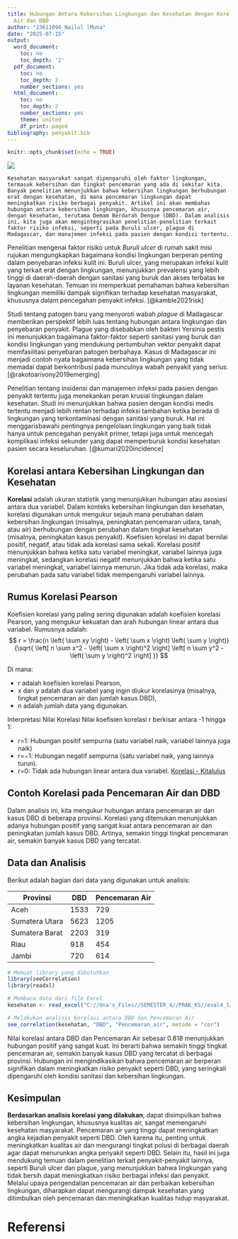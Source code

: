 ```yaml
---
title: Hubungan Antara Kebersihan Lingkungan dan Kesehatan dengan Korelasi Pencemaran
  Air dan DBD
author: "23611094_Nailul lMuna"
date: "2025-07-15"
output:
  word_document:
    toc: no
    toc_depth: '2'
  pdf_document:
    toc: no
    toc_depth: 2
    number_sections: yes
  html_document:
    toc: no
    toc_depth: 2
    number_sections: yes
    theme: united
    df_print: paged
bibliography: penyakit.bib
---
```



```r
knitr::opts_chunk$set(echo = TRUE)
```

![](https://iik.ac.id/blog/wp-content/uploads/2023/01/kesehatan-lingkungan.jpeg)

`Kesehatan masyarakat sangat dipengaruhi oleh faktor lingkungan, termasuk kebersihan dan tingkat pencemaran yang ada di sekitar kita. Banyak penelitian menunjukkan bahwa kebersihan lingkungan berhubungan erat dengan kesehatan, di mana pencemaran lingkungan dapat meningkatkan risiko berbagai penyakit. Artikel ini akan membahas hubungan antara kebersihan lingkungan, khususnya pencemaran air, dengan kesehatan, terutama Demam Berdarah Dengue (DBD). Dalam analisis ini, kita juga akan mengintegrasikan penelitian-penelitian terkait faktor risiko infeksi, seperti pada Buruli ulcer, plague di Madagascar, dan manajemen infeksi pada pasien dengan kondisi tertentu.`

Penelitian mengenai faktor risiko untuk _Buruli ulcer_ di rumah sakit misi rujukan mengungkapkan bagaimana kondisi lingkungan berperan penting dalam penyebaran infeksi kulit ini. Buruli ulcer, yang merupakan infeksi kulit yang terkait erat dengan lingkungan, menunjukkan prevalensi yang lebih tinggi di daerah-daerah dengan sanitasi yang buruk dan akses terbatas ke layanan kesehatan. Temuan ini memperkuat pemahaman bahwa kebersihan lingkungan memiliki dampak signifikan terhadap kesehatan masyarakat, khususnya dalam pencegahan penyakit infeksi. [@kamble2021risk]

Studi tentang patogen baru yang menyoroti wabah _plague_ di Madagascar memberikan perspektif lebih luas tentang hubungan antara lingkungan dan penyebaran penyakit. Plague yang disebabkan oleh bakteri Yersinia pestis ini menunjukkan bagaimana faktor-faktor seperti sanitasi yang buruk dan kondisi lingkungan yang mendukung pertumbuhan vektor penyakit dapat memfasilitasi penyebaran patogen berbahaya. Kasus di Madagascar ini menjadi contoh nyata bagaimana kebersihan lingkungan yang tidak memadai dapat berkontribusi pada munculnya wabah penyakit yang serius. [@rakotoarivony2019emerging]

Penelitian tentang insidensi dan manajemen infeksi pada pasien dengan penyakit tertentu juga menekankan peran krusial lingkungan dalam kesehatan. Studi ini menunjukkan bahwa pasien dengan kondisi medis tertentu menjadi lebih rentan terhadap infeksi tambahan ketika berada di lingkungan yang terkontaminasi dengan sanitasi yang buruk. Hal ini menggarisbawahi pentingnya pengelolaan lingkungan yang baik tidak hanya untuk pencegahan penyakit primer, tetapi juga untuk mencegah komplikasi infeksi sekunder yang dapat memperburuk kondisi kesehatan pasien secara keseluruhan. [@kumari2020incidence]

## Korelasi antara Kebersihan Lingkungan dan Kesehatan

**Korelasi** adalah ukuran statistik yang menunjukkan hubungan atau asosiasi antara dua variabel. Dalam konteks kebersihan lingkungan dan kesehatan, korelasi digunakan untuk mengukur sejauh mana perubahan dalam kebersihan lingkungan (misalnya, peningkatan pencemaran udara, tanah, atau air) berhubungan dengan perubahan dalam tingkat kesehatan (misalnya, peningkatan kasus penyakit). Koefisien korelasi ini dapat bernilai positif, negatif, atau tidak ada korelasi sama sekali. Korelasi positif menunjukkan bahwa ketika satu variabel meningkat, variabel lainnya juga meningkat, sedangkan korelasi negatif menunjukkan bahwa ketika satu variabel meningkat, variabel lainnya menurun. Jika tidak ada korelasi, maka perubahan pada satu variabel tidak mempengaruhi variabel lainnya.

## Rumus Korelasi Pearson

Koefisien korelasi yang paling sering digunakan adalah koefisien korelasi Pearson, yang mengukur kekuatan dan arah hubungan linear antara dua variabel. Rumusnya adalah:
$$
r = \frac{n \left( \sum xy \right) - \left( \sum x \right) \left( \sum y \right)}{\sqrt{ \left[ n \sum x^2 - \left( \sum x \right)^2 \right] \left[ n \sum y^2 - \left( \sum y \right)^2 \right] }}
$$

Di mana:

- r adalah koefisien korelasi Pearson,
- x dan y adalah dua variabel yang ingin diukur korelasinya (misalnya, tingkat pencemaran air dan jumlah kasus DBD),
- n adalah jumlah data yang digunakan.

Interpretasi Nilai Korelasi
Nilai koefisien korelasi r berkisar antara -1 hingga 1:

- r=1: Hubungan positif sempurna (satu variabel naik, variabel lainnya juga naik)
- r=−1: Hubungan negatif sempurna (satu variabel naik, yang lainnya turun).
- r=0: Tidak ada hubungan linear antara dua variabel.
[Korelasi - Kitalulus](https://www.kitalulus.com/blog/bisnis/koefisien-korelasi-adalah/)


## Contoh Korelasi pada Pencemaran Air dan DBD

Dalam analisis ini, kita mengukur hubungan antara pencemaran air dan kasus DBD di beberapa provinsi. Korelasi yang ditemukan menunjukkan adanya hubungan positif yang sangat kuat antara pencemaran air dan peningkatan jumlah kasus DBD. Artinya, semakin tinggi tingkat pencemaran air, semakin banyak kasus DBD yang tercatat.

## Data dan Analisis

Berikut adalah bagian dari data yang digunakan untuk analisis:

| Provinsi        | DBD   | Pencemaran Air |
|-----------------|-------|----------------|
| Aceh           | 1533  | 729            |
| Sumatera Utara | 5623  | 1205           |
| Sumatera Barat | 2203  | 319            |
| Riau           | 918   | 454            |
| Jambi          | 720   | 614            |

```r
# Memuat library yang dibutuhkan
library(seeCorrelation)
library(readxl)

# Membaca data dari file Excel
kesehatan <- read_excel("C://Una's_Files//SEMESTER_4//PRAK_KS//eval4_1//data_eval4.xlsx")

# Melakukan analisis korelasi antara DBD dan Pencemaran Air
see_correlation(kesehatan, "DBD", "Pencemaran_air", metode = "cor")
```

Nilai korelasi antara DBD dan Pencemaran Air sebesar 0.818 menunjukkan hubungan positif yang sangat kuat. Ini berarti bahwa semakin tinggi tingkat pencemaran air, semakin banyak kasus DBD yang tercatat di berbagai provinsi. Hubungan ini mengindikasikan bahwa pencemaran air berperan signifikan dalam meningkatkan risiko penyakit seperti DBD, yang seringkali dipengaruhi oleh kondisi sanitasi dan kebersihan lingkungan.

## Kesimpulan

**Berdasarkan analisis korelasi yang dilakukan**, dapat disimpulkan bahwa kebersihan lingkungan, khususnya kualitas air, sangat memengaruhi kesehatan masyarakat. Pencemaran air yang tinggi dapat meningkatkan angka kejadian penyakit seperti DBD. Oleh karena itu, penting untuk meningkatkan kualitas air dan mengurangi tingkat polusi di berbagai daerah agar dapat menurunkan angka penyakit seperti DBD. Selain itu, hasil ini juga mendukung temuan dalam penelitian terkait penyakit-penyakit lainnya, seperti Buruli ulcer dan plague, yang menunjukkan bahwa lingkungan yang tidak bersih dapat meningkatkan risiko berbagai infeksi dan penyakit. Melalui upaya pengendalian pencemaran air dan perbaikan kebersihan lingkungan, diharapkan dapat mengurangi dampak kesehatan yang ditimbulkan oleh pencemaran dan meningkatkan kualitas hidup masyarakat.

# Referensi
